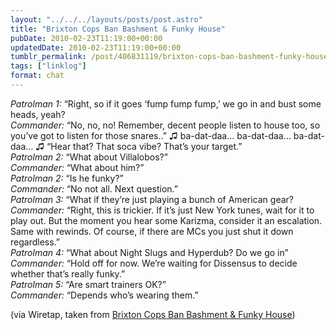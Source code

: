 ```yaml
---
layout: "../../../layouts/posts/post.astro"
title: "Brixton Cops Ban Bashment & Funky House"
pubDate: 2010-02-23T11:19:00+00:00
updatedDate: 2010-02-23T11:19:00+00:00
tumblr_permalink: /post/406831119/brixton-cops-ban-bashment-funky-house
tags: ["linklog"]
format: chat
---
```


<i>Patrolman 1:</i> “Right, so if it goes ‘fump fump fump,’ we go in and bust some
heads, yeah?
<br />
<i>Commander:</i> “No, no, no! Remember, decent people listen to house too, so
you’ve got to listen for those snares..” ♫ ba-dat-daa… ba-dat-daa… ba-dat-daa… ♫
“Hear that? That soca vibe? That’s your target.”
<br />
<i>Patrolman 2:</i> “What about Villalobos?”
<br />
<i>Commander:</i> “What about him?”
<br />
<i>Patrolman 2:</i> “Is he funky?”
<br />
<i>Commander:</i> “No not all. Next question.”
<br />
<i>Patrolman 3:</i> “What if they’re just playing a bunch of American gear?
<br />
<i>Commander:</i> “Right, this is trickier. If it’s just New York tunes, wait
for it to play out. But the moment you hear some Karizma, consider it an
escalation. Same with rewinds. Of course, if there are MCs you just shut it down
regardless.”
<br />
<i>Patrolman 4:</i> “What about Night Slugs and Hyperdub? Do we go in”
<br />
<i>Commander:</i> “Hold off for now. We’re waiting for Dissensus to decide
whether that’s really funky.”
<br />
<i>Patrolman 5:</i> “Are smart trainers OK?”
<br />
<i>Commander:</i> “Depends who’s wearing them.”

(via Wiretap, taken from [Brixton Cops Ban Bashment & Funky House](http://www.uncarved.org/blog/2010/02/brixton-cops-ban-bashment-funky-house/))
